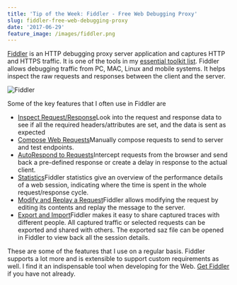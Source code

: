```yaml
---
title: 'Tip of the Week: Fiddler - Free Web Debugging Proxy'
slug: fiddler-free-web-debugging-proxy
date: '2017-06-29'
feature_image: /images/fiddler.png
---
```

[Fiddler](http://www.telerik.com/fiddler) is an HTTP debugging proxy server application and captures HTTP and HTTPS traffic. It is one of the tools in my [essential toolkit list](/blog/tools-that-I-use/). Fiddler allows debugging traffic from PC, MAC, Linux and mobile systems. It helps inspect the raw requests and responses between the client and the server.

![Fiddler](/images/fiddler_inspectors.png)

Some of the key features that I often use in Fiddler are

-   [Inspect Request/Response](http://docs.telerik.com/fiddler/Observe-Traffic/Tasks/ViewSessionContent)Look into the request and response data to see if all the required headers/attributes are set, and the data is sent as expected
-   [Compose Web Requests](/blog/using-fiddler-to-help-in-manual-testing/)Manually compose requests to send to server and test endpoints.
-   [AutoRespond to Requests](/blog/simulating-delays-in-http-calls-for-manual-tests/)Intercept requests from the browser and send back a pre-defined response or create a delay in response to the actual client.
-   [Statistics](http://docs.telerik.com/fiddler/Observe-Traffic/Tasks/ViewSessionStatistics)Fiddler statistics give an overview of the performance details of a web session, indicating where the time is spent in the whole request/response cycle.
-   [Modify and Replay a Request](http://docs.telerik.com/fiddler/Generate-Traffic/Tasks/ResendRequest)Fiddler allows modifying the request by editing its contents and replay the message to the server.
-   [Export and Import](http://docs.telerik.com/fiddler/Save-And-Load-Traffic/Tasks/CreateSAZ)Fiddler makes it easy to share captured traces with different people. All captured traffic or selected requests can be exported and shared with others. The exported saz file can be opened in Fiddler to view back all the session details.

These are some of the features that I use on a regular basis. Fiddler supports a lot more and is extensible to support custom requirements as well. I find it an indispensable tool when developing for the Web. [Get Fiddler](https://www.telerik.com/download/fiddler) if you have not already.
